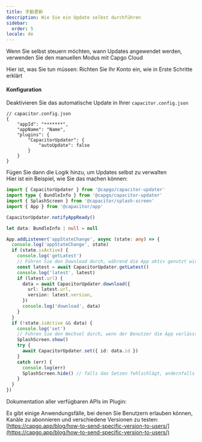 ```yaml
---
title: 手動更新
description: Wie Sie ein Update selbst durchführen
sidebar:
  order: 5
locale: de
---
```



Wenn Sie selbst steuern möchten, wann Updates angewendet werden, verwenden Sie den manuellen Modus mit Capgo Cloud

Hier ist, was Sie tun müssen: Richten Sie Ihr Konto ein, wie in Erste Schritte erklärt

<LinkCard
	title="Erste Schritte"
	href="/docs/getting-started/quickstart/"
/>

#### Konfiguration
Deaktivieren Sie das automatische Update in Ihrer ```capacitor.config.json```

```tsx
// capacitor.config.json
{
	"appId": "*******",
	"appName": "Name",
	"plugins": {
		"CapacitorUpdater": {
			"autoUpdate": false
		}
	}
}
```

Fügen Sie dann die Logik hinzu, um Updates selbst zu verwalten\
Hier ist ein Beispiel, wie Sie das machen können:

```typescript
import { CapacitorUpdater } from '@capgo/capacitor-updater'
import type { BundleInfo } from '@capgo/capacitor-updater'
import { SplashScreen } from '@capacitor/splash-screen'
import { App } from '@capacitor/app'

CapacitorUpdater.notifyAppReady()

let data: BundleInfo | null = null

App.addListener('appStateChange', async (state: any) => {
  console.log('appStateChange', state)
  if (state.isActive) {
    console.log('getLatest')
    // Führen Sie den Download durch, während die App aktiv genutzt wird, um fehlgeschlagene Downloads zu vermeiden
    const latest = await CapacitorUpdater.getLatest()
    console.log('latest', latest)
    if (latest.url) {
      data = await CapacitorUpdater.download({
        url: latest.url,
        version: latest.version,
      })
      console.log('download', data)
    }
  }
  if (!state.isActive && data) {
    console.log('set')
    // Führen Sie den Wechsel durch, wenn der Benutzer die App verlässt oder wenn Sie es möchten
    SplashScreen.show()
    try {
      await CapacitorUpdater.set({ id: data.id })
    }
    catch (err) {
      console.log(err)
      SplashScreen.hide() // falls das Setzen fehlschlägt, andernfalls muss die neue App es ausblenden
    }
  }
})
```

Dokumentation aller verfügbaren APIs im Plugin:

<LinkCard
	title="Methoden"
	href="/docs/plugin/api/"
/>

Es gibt einige Anwendungsfälle, bei denen Sie Benutzern erlauben können, Kanäle zu abonnieren und verschiedene Versionen zu testen:\
[https://capgo.app/blog/how-to-send-specific-version-to-users/](https://capgo.app/blog/how-to-send-specific-version-to-users/)